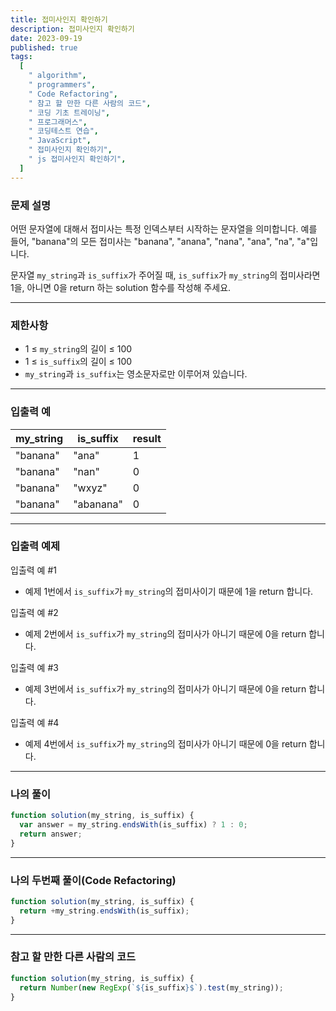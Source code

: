 ```yaml
---
title: 접미사인지 확인하기
description: 접미사인지 확인하기
date: 2023-09-19
published: true
tags:
  [
    " algorithm",
    " programmers",
    " Code Refactoring",
    " 참고 할 만한 다른 사람의 코드",
    " 코딩 기초 트레이닝",
    " 프로그래머스",
    " 코딩테스트 연습",
    " JavaScript",
    " 접미사인지 확인하기",
    " js 접미사인지 확인하기",
  ]
---
```


### 문제 설명

어떤 문자열에 대해서 접미사는 특정 인덱스부터 시작하는 문자열을 의미합니다. 예를 들어, "banana"의 모든 접미사는 "banana", "anana", "nana", "ana", "na", "a"입니다.

문자열 `my_string`과 `is_suffix`가 주어질 때, `is_suffix`가 `my_string`의 접미사라면 1을, 아니면 0을 return 하는 solution 함수를 작성해 주세요.

---

### 제한사항

- 1 ≤ `my_string`의 길이 ≤ 100
- 1 ≤ `is_suffix`의 길이 ≤ 100
- `my_string`과 `is_suffix`는 영소문자로만 이루어져 있습니다.

---

### 입출력 예

| my_string | is_suffix | result |
| --------- | --------- | ------ |
| "banana"  | "ana"     | 1      |
| "banana"  | "nan"     | 0      |
| "banana"  | "wxyz"    | 0      |
| "banana"  | "abanana" | 0      |

---

### 입출력 예제

입출력 예 #1

- 예제 1번에서 `is_suffix`가 `my_string`의 접미사이기 때문에 1을 return 합니다.

입출력 예 #2

- 예제 2번에서 `is_suffix`가 `my_string`의 접미사가 아니기 때문에 0을 return 합니다.

입출력 예 #3

- 예제 3번에서 `is_suffix`가 `my_string`의 접미사가 아니기 때문에 0을 return 합니다.

입출력 예 #4

- 예제 4번에서 `is_suffix`가 `my_string`의 접미사가 아니기 때문에 0을 return 합니다.

---

### 나의 풀이

```jsx
function solution(my_string, is_suffix) {
  var answer = my_string.endsWith(is_suffix) ? 1 : 0;
  return answer;
}
```

---

### 나의 두번째 풀이(Code Refactoring)

```jsx
function solution(my_string, is_suffix) {
  return +my_string.endsWith(is_suffix);
}
```

---

### 참고 할 만한 다른 사람의 코드

```jsx
function solution(my_string, is_suffix) {
  return Number(new RegExp(`${is_suffix}$`).test(my_string));
}
```
